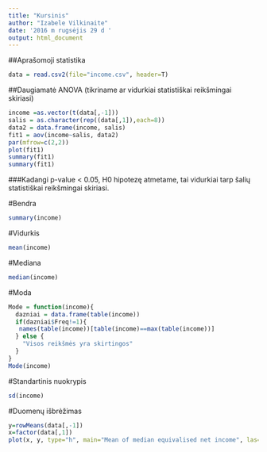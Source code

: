 ```yaml
---
title: "Kursinis"
author: "Izabele Vilkinaite"
date: '2016 m rugsėjis 29 d '
output: html_document
---
```


##Aprašomoji statistika 

```r
data = read.csv2(file="income.csv", header=T)
```

##Daugiamatė ANOVA (tikriname ar vidurkiai statistiškai reikšmingai skiriasi)
```r
income =as.vector(t(data[,-1]))
salis = as.character(rep((data[,1]),each=8))
data2 = data.frame(income, salis)
fit1 = aov(income~salis, data2)
par(mfrow=c(2,2))
plot(fit1)
summary(fit1)
summary(fit1)
```

###Kadangi p-value < 0.05, H0 hipotezę atmetame, tai vidurkiai tarp šalių statistiškai reikšmingai skiriasi. 

#Bendra
```r
summary(income)
```
#Vidurkis
```r
mean(income)
```
#Mediana
```r
median(income)
```
#Moda
```r
Mode = function(income){
  dazniai = data.frame(table(income))
  if(dazniai$Freq!=1){
   names(table(income))[table(income)==max(table(income))] 
  } else {
    "Visos reikšmės yra skirtingos"
  }
}
Mode(income)
```
#Standartinis nuokrypis
```r
sd(income)
```
#Duomenų išbrėžimas
```r
y=rowMeans(data[,-1])
x=factor(data[,1])
plot(x, y, type="h", main="Mean of median equivalised net income", las=2)
```

